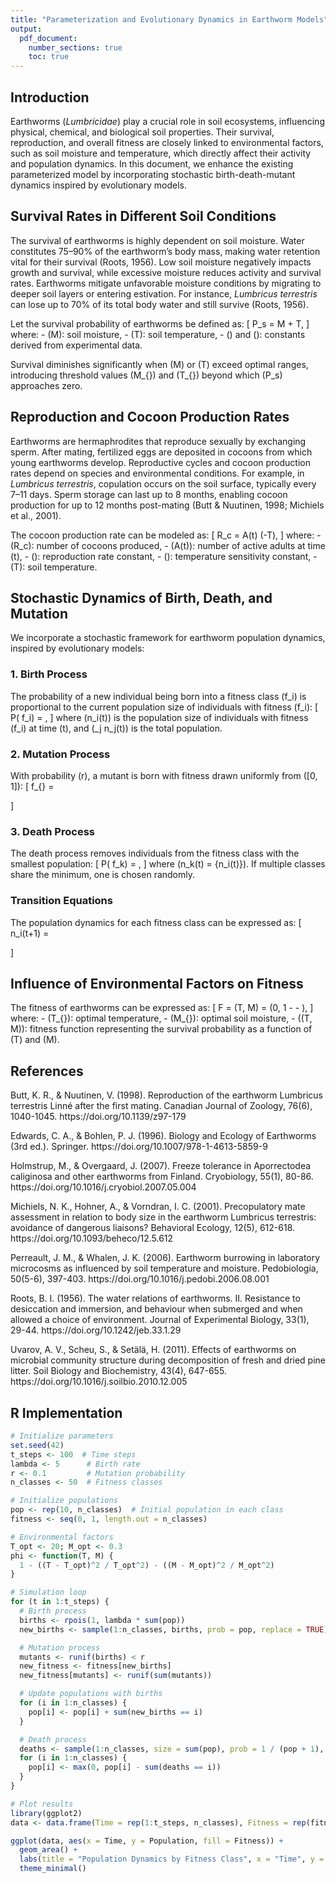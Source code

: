 ```yaml
---
title: "Parameterization and Evolutionary Dynamics in Earthworm Models"
output:
  pdf_document:
    number_sections: true
    toc: true
---
```


## Introduction

Earthworms (*Lumbricidae*) play a crucial role in soil ecosystems, influencing physical, chemical, and biological soil properties. Their survival, reproduction, and overall fitness are closely linked to environmental factors, such as soil moisture and temperature, which directly affect their activity and population dynamics. In this document, we enhance the existing parameterized model by incorporating stochastic birth-death-mutant dynamics inspired by evolutionary models.

## Survival Rates in Different Soil Conditions

The survival of earthworms is highly dependent on soil moisture. Water constitutes 75–90% of the earthworm's body mass, making water retention vital for their survival (Roots, 1956). Low soil moisture negatively impacts growth and survival, while excessive moisture reduces activity and survival rates. Earthworms mitigate unfavorable moisture conditions by migrating to deeper soil layers or entering estivation. For instance, *Lumbricus terrestris* can lose up to 70% of its total body water and still survive (Roots, 1956).

Let the survival probability of earthworms be defined as:
\[
P_s = \alpha \cdot M + \beta \cdot T,
\]
where:
- \(M\): soil moisture,
- \(T\): soil temperature,
- \(\alpha\) and \(\beta\): constants derived from experimental data.

Survival diminishes significantly when \(M\) or \(T\) exceed optimal ranges, introducing threshold values \(M_{\text{crit}}\) and \(T_{\text{crit}}\) beyond which \(P_s\) approaches zero.

## Reproduction and Cocoon Production Rates

Earthworms are hermaphrodites that reproduce sexually by exchanging sperm. After mating, fertilized eggs are deposited in cocoons from which young earthworms develop. Reproductive cycles and cocoon production rates depend on species and environmental conditions. For example, in *Lumbricus terrestris*, copulation occurs on the soil surface, typically every 7–11 days. Sperm storage can last up to 8 months, enabling cocoon production for up to 12 months post-mating (Butt & Nuutinen, 1998; Michiels et al., 2001).

The cocoon production rate can be modeled as:
\[
R_c = \gamma \cdot A(t) \cdot \exp(-\delta \cdot T),
\]
where:
- \(R_c\): number of cocoons produced,
- \(A(t)\): number of active adults at time \(t\),
- \(\gamma\): reproduction rate constant,
- \(\delta\): temperature sensitivity constant,
- \(T\): soil temperature.

## Stochastic Dynamics of Birth, Death, and Mutation

We incorporate a stochastic framework for earthworm population dynamics, inspired by evolutionary models:

### 1. **Birth Process**
The probability of a new individual being born into a fitness class \(f_i\) is proportional to the current population size of individuals with fitness \(f_i\):
\[
P(\text{birth in } f_i) = \frac{n_i(t)}{\sum_j n_j(t)},
\]
where \(n_i(t)\) is the population size of individuals with fitness \(f_i\) at time \(t\), and \(\sum_j n_j(t)\) is the total population.

### 2. **Mutation Process**
With probability \(r\), a mutant is born with fitness drawn uniformly from \([0, 1]\):
\[
f_{\text{new}} = \begin{cases} 
U[0,1], & \text{with probability } r, \\
f_{\text{parent}}, & \text{otherwise}.
\end{cases}
\]

### 3. **Death Process**
The death process removes individuals from the fitness class with the smallest population:
\[
P(\text{death in } f_k) = \frac{1}{n_k(t)},
\]
where \(n_k(t) = \min\{n_i(t)\}\). If multiple classes share the minimum, one is chosen randomly.

### Transition Equations
The population dynamics for each fitness class can be expressed as:
\[
n_i(t+1) = \begin{cases} 
n_i(t) + 1, & \text{if birth occurs in } f_i, \\
n_i(t) - 1, & \text{if death occurs in } f_i, \\
n_i(t), & \text{otherwise}.
\end{cases}
\]

## Influence of Environmental Factors on Fitness

The fitness of earthworms can be expressed as:
\[
F = \phi(T, M) = \max\left(0, 1 - \frac{(T - T_{\text{opt}})^2}{T_{\text{opt}}^2} - \frac{(M - M_{\text{opt}})^2}{M_{\text{opt}}^2}\right),
\]
where:
- \(T_{\text{opt}}\): optimal temperature,
- \(M_{\text{opt}}\): optimal soil moisture,
- \(\phi(T, M)\): fitness function representing the survival probability as a function of \(T\) and \(M\).

## References

Butt, K. R., & Nuutinen, V. (1998). Reproduction of the earthworm Lumbricus terrestris Linné after the first mating. Canadian Journal of Zoology, 76(6), 1040-1045. https://doi.org/10.1139/z97-179

Edwards, C. A., & Bohlen, P. J. (1996). Biology and Ecology of Earthworms (3rd ed.). Springer. https://doi.org/10.1007/978-1-4613-5859-9

Holmstrup, M., & Overgaard, J. (2007). Freeze tolerance in Aporrectodea caliginosa and other earthworms from Finland. Cryobiology, 55(1), 80-86. https://doi.org/10.1016/j.cryobiol.2007.05.004

Michiels, N. K., Hohner, A., & Vorndran, I. C. (2001). Precopulatory mate assessment in relation to body size in the earthworm Lumbricus terrestris: avoidance of dangerous liaisons? Behavioral Ecology, 12(5), 612-618. https://doi.org/10.1093/beheco/12.5.612

Perreault, J. M., & Whalen, J. K. (2006). Earthworm burrowing in laboratory microcosms as influenced by soil temperature and moisture. Pedobiologia, 50(5-6), 397-403. https://doi.org/10.1016/j.pedobi.2006.08.001

Roots, B. I. (1956). The water relations of earthworms. II. Resistance to desiccation and immersion, and behaviour when submerged and when allowed a choice of environment. Journal of Experimental Biology, 33(1), 29-44. https://doi.org/10.1242/jeb.33.1.29

Uvarov, A. V., Scheu, S., & Setälä, H. (2011). Effects of earthworms on microbial community structure during decomposition of fresh and dried pine litter. Soil Biology and Biochemistry, 43(4), 647-655. https://doi.org/10.1016/j.soilbio.2010.12.005










## R Implementation

```r
# Initialize parameters
set.seed(42)
t_steps <- 100  # Time steps
lambda <- 5      # Birth rate
r <- 0.1         # Mutation probability
n_classes <- 50  # Fitness classes

# Initialize populations
pop <- rep(10, n_classes)  # Initial population in each class
fitness <- seq(0, 1, length.out = n_classes)

# Environmental factors
T_opt <- 20; M_opt <- 0.3
phi <- function(T, M) {
  1 - ((T - T_opt)^2 / T_opt^2) - ((M - M_opt)^2 / M_opt^2)
}

# Simulation loop
for (t in 1:t_steps) {
  # Birth process
  births <- rpois(1, lambda * sum(pop))
  new_births <- sample(1:n_classes, births, prob = pop, replace = TRUE)

  # Mutation process
  mutants <- runif(births) < r
  new_fitness <- fitness[new_births]
  new_fitness[mutants] <- runif(sum(mutants))

  # Update populations with births
  for (i in 1:n_classes) {
    pop[i] <- pop[i] + sum(new_births == i)
  }

  # Death process
  deaths <- sample(1:n_classes, size = sum(pop), prob = 1 / (pop + 1), replace = TRUE)
  for (i in 1:n_classes) {
    pop[i] <- max(0, pop[i] - sum(deaths == i))
  }
}

# Plot results
library(ggplot2)
data <- data.frame(Time = rep(1:t_steps, n_classes), Fitness = rep(fitness, each = t_steps), Population = as.vector(t(pop)))

ggplot(data, aes(x = Time, y = Population, fill = Fitness)) +
  geom_area() +
  labs(title = "Population Dynamics by Fitness Class", x = "Time", y = "Population") +
  theme_minimal()
```



